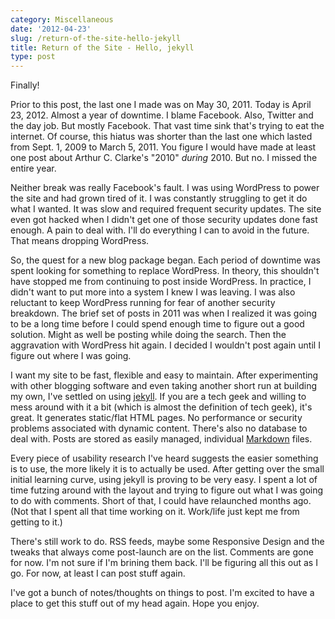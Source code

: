 ```yaml
---
category: Miscellaneous
date: '2012-04-23'
slug: /return-of-the-site-hello-jekyll
title: Return of the Site - Hello, jekyll
type: post
---
```



Finally!

Prior to this post, the last one I made was on May 30, 2011. Today is April 23, 2012. Almost a year of downtime. I blame Facebook. Also, Twitter and the day job. But mostly Facebook. That vast time sink that's trying to eat the internet. Of course, this hiatus was shorter than the last one which lasted from Sept. 1, 2009 to March 5, 2011. You figure I would have made at least one post about Arthur C. Clarke's "2010" *during* 2010. But no. I missed the entire year.

Neither break was really Facebook's fault. I was using WordPress to power the site and had grown tired of it. I was constantly struggling to get it do what I wanted. It was slow and required frequent security updates. The site even got hacked when I didn't get one of those security updates done fast enough. A pain to deal with. I'll do everything I can to avoid in the future. That means dropping WordPress.

So, the quest for a new blog package began. Each period of downtime was spent looking for something to replace WordPress. In theory, this shouldn't have stopped me from continuing to post inside WordPress. In practice, I didn't want to put more into a system I knew I was leaving. I was also reluctant to keep WordPress running for fear of another security breakdown. The brief set of posts in 2011 was when I realized it was going to be a long time before I could spend enough time to figure out a good solution. Might as well be posting while doing the search. Then the aggravation with WordPress hit again. I decided I wouldn't post again until I figure out where I was going.

I want my site to be fast, flexible and easy to maintain. After experimenting with other blogging software and even taking another short run at building my own, I've settled on using [jekyll][1]. If you are a tech geek and willing to mess around with it a bit (which is almost the definition of tech geek), it's great. It generates static/flat HTML pages. No performance or security problems associated with dynamic content. There's also no database to deal with. Posts are stored as easily managed, individual [Markdown][2] files.

Every piece of usability research I've heard suggests the easier something is to use, the more likely it is to actually be used. After getting over the small initial learning curve, using jekyll is proving to be very easy. I spent a lot of time futzing around with the layout and trying to figure out what I was going to do with comments. Short of that, I could have relaunched months ago. (Not that I spent all that time working on it. Work/life just kept me from getting to it.)

There's still work to do. RSS feeds, maybe some Responsive Design and the tweaks that always come post-launch are on the list. Comments are gone for now. I'm not sure if I'm brining them back. I'll be figuring all this out as I go. For now, at least I can post stuff again. 

I've got a bunch of notes/thoughts on things to post. I'm excited to have a place to get this stuff out of my head again. Hope you enjoy. 

[1]: https://github.com/mojombo/jekyll/blob/master/README.textile

[2]: http://daringfireball.net/projects/markdown/